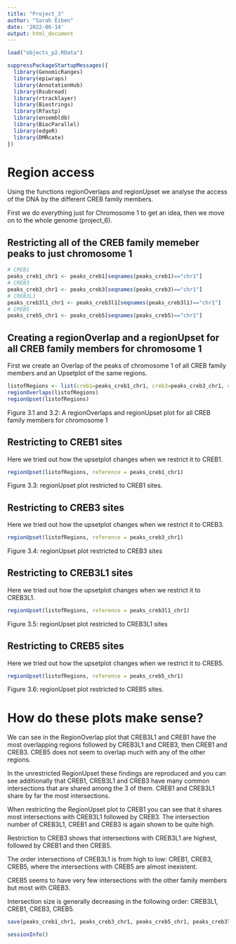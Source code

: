 ---
title: "Project_3"
author: "Sarah Eiben"
date: '2022-06-14'
output: html_document
---

```{r}
load("objects_p2.RData")
```


```{r}
suppressPackageStartupMessages({
  library(GenomicRanges)
  library(epiwraps)
  library(AnnotationHub)
  library(Rsubread)
  library(rtracklayer)
  library(Biostrings)
  library(Rfastp)
  library(ensembldb)
  library(BiocParallel)
  library(edgeR)
  library(DMRcate)
})
```

# Region access

Using the functions regionOverlaps and regionUpset we analyse the access of the DNA by the different CREB family members.

First we do everything just for Chromosome 1 to get an idea, then we move on to the whole genome (project_6).

## Restricting all of the CREB family memeber peaks to just chromosome 1

```{r}
# CREB1
peaks_creb1_chr1 <- peaks_creb1[seqnames(peaks_creb1)=="chr1"]
# CREB3
peaks_creb3_chr1 <- peaks_creb3[seqnames(peaks_creb3)=="chr1"]
# CREB3L1
peaks_creb3l1_chr1 <- peaks_creb3l1[seqnames(peaks_creb3l1)=="chr1"]
# CREB5
peaks_creb5_chr1 <- peaks_creb5[seqnames(peaks_creb5)=="chr1"]
```

## Creating a regionOverlap and a regionUpset for all CREB family members for chromosome 1

First we create an Overlap of the peaks of chromosome 1 of all CREB family members and an Upsetplot of the same regions.

```{r}
listofRegions <- list(creb1=peaks_creb1_chr1, creb3=peaks_creb3_chr1, creb3l1=peaks_creb3l1_chr1, creb5=peaks_creb5_chr1)
regionOverlaps(listofRegions)
regionUpset(listofRegions)
```

Figure 3.1 and 3.2: A regionOverlaps and regionUpset plot for all CREB family members for chromosome 1

## Restricting to CREB1 sites

Here we tried out how the upsetplot changes when we restrict it to CREB1.

```{r}
regionUpset(listofRegions, reference = peaks_creb1_chr1)
```

Figure 3.3: regionUpset plot restricted to CREB1 sites.

## Restricting to CREB3 sites

Here we tried out how the upsetplot changes when we restrict it to CREB3.

```{r}
regionUpset(listofRegions, reference = peaks_creb3_chr1)
```

Figure 3.4: regionUpset plot restricted to CREB3 sites

## Restricting to CREB3L1 sites

Here we tried out how the upsetplot changes when we restrict it to CREB3L1.

```{r}
regionUpset(listofRegions, reference = peaks_creb3l1_chr1)
```

Figure 3.5: regionUpset plot restricted to CREB3L1 sites

## Restricting to CREB5 sites

Here we tried out how the upsetplot changes when we restrict it to CREB5.

```{r}
regionUpset(listofRegions, reference = peaks_creb5_chr1)
```

Figure 3.6: regionUpset plot restricted to CREB5 sites.

# How do these plots make sense?

We can see in the RegionOverlap plot that CREB3L1 and CREB1 have the most overlapping regions followed by CREB3L1 and CREB3, then CREB1 and CREB3. CREB5 does not seem to overlap much with any of the other regions.

In the unrestricted RegionUpset these findings are reproduced and you can see additionally that CREB1, CREB3L1 and CREB3 have many common intersections that are shared among the 3 of them.
CREB1 and CREB3L1 share by far the most intersections.

When restricting the RegionUpset plot to CREB1 you can see that it shares most intersections with CREB3L1 followed by CREB3. The intersection number of CREB3L1, CREB1 and CREB3 is again shown to be quite high.

Restriction to CREB3 shows that intersections with CREB3L1 are highest, followed by CREB1 and then CREB5.

The order intersections of CREB3L1 is from high to low: CREB1, CREB3, CREB5, where the intersections with CREB5 are almost inexistent.

CREB5 seems to have very few intersections with the other family members but most with CREB3.

Intersection size is generally decreasing in the following order: CREB3L1, CREB1, CREB3, CREB5.


```{r, eval=FALSE}
save(peaks_creb1_chr1, peaks_creb3_chr1, peaks_creb5_chr1, peaks_creb3l1_chr1, file="objects_p3.RData")
```


```{r}
sessionInfo()
```